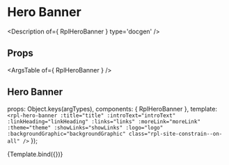 
<Meta title="Organisms/Banners/Hero Banner"  />

# Hero Banner

<Description of={ RplHeroBanner } type='docgen' />

## Props

<ArgsTable of={ RplHeroBanner } />

## Hero Banner

  props: Object.keys(argTypes),
  components: { RplHeroBanner },
  template: `
    <rpl-hero-banner
      :title="title" :introText="introText"
      :linkHeading="linkHeading" :links="links"
      :moreLink="moreLink"
      :theme="theme"
      :showLinks="showLinks"
      :logo="logo"
      :backgroundGraphic="backgroundGraphic"
      class="rpl-site-constrain--on-all"
    />
  `
});

<Canvas>
  <Story
    name="Hero Banner"
    height="600px"
    argTypes={{
      theme: {
        control: {
          type: 'select',
          options: ['dark', 'light']
        }
      }
    }}
    args={{
      title: 'This is display copy that wraps 2 lines',
      introText: 'This is supplementary intro text that can also wrap over a couple of lines.',
      linkHeading: 'Want to know more about...',
      links: [
        { text: 'First journey based link', url: '#' },
        { text: 'Secondary journey based link', url: '#' },
        { text: 'Third link goes here', url: '#' },
        { text: 'Fourth journey based link', url: '#' }
      ],
      moreLink: { text: 'See more', url: '#' },
      theme: 'light',
      showLinks: true,
      logo: '/herologo.png',
      backgroundGraphic: '/bggraphiclower.png'
    }}
  >
    {Template.bind({})}
  </Story>
</Canvas>
